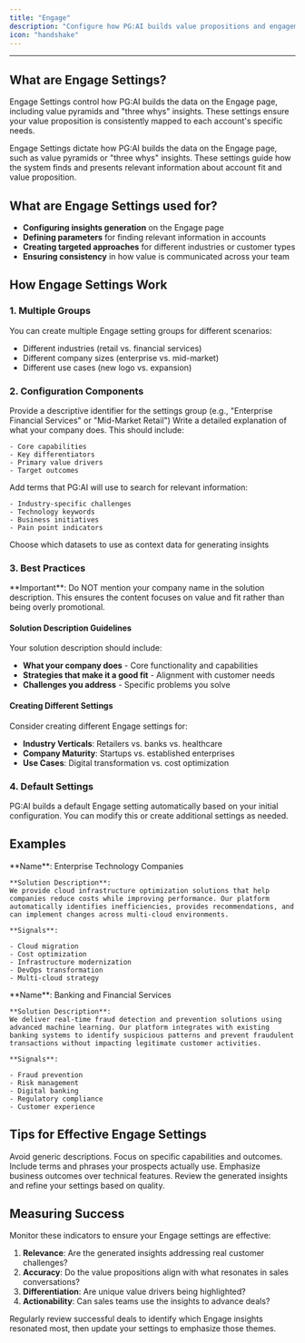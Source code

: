 ```yaml
---
title: "Engage"
description: "Configure how PG:AI builds value propositions and engagement insights for your accounts"
icon: "handshake"
---
```


---

## What are Engage Settings?

Engage Settings control how PG:AI builds the data on the Engage page, including value pyramids and "three whys" insights. These settings ensure your value proposition is consistently mapped to each account's specific needs.

Engage Settings dictate how PG:AI builds the data on the Engage page, such as value pyramids or "three whys" insights. These settings guide how the system finds and presents relevant information about account fit and value proposition.

## What are Engage Settings used for?

- **Configuring insights generation** on the Engage page
- **Defining parameters** for finding relevant information in accounts
- **Creating targeted approaches** for different industries or customer types
- **Ensuring consistency** in how value is communicated across your team

## How Engage Settings Work

### 1. Multiple Groups

You can create multiple Engage setting groups for different scenarios:

- Different industries (retail vs. financial services)
- Different company sizes (enterprise vs. mid-market)
- Different use cases (new logo vs. expansion)

### 2. Configuration Components

<Steps>
  <Step title="Name Your Settings">
    Provide a descriptive identifier for the settings group (e.g., "Enterprise Financial Services" or "Mid-Market Retail")
  </Step>
  <Step title="Solution Description">
    Write a detailed explanation of what your company does. This should include:

    - Core capabilities
    - Key differentiators
    - Primary value drivers
    - Target outcomes
  </Step>
  <Step title="Define Signals">
    Add terms that PG:AI will use to search for relevant information:

    - Industry-specific challenges
    - Technology keywords
    - Business initiatives
    - Pain point indicators
  </Step>
  <Step title="Select Datasets">
    Choose which datasets to use as context data for generating insights
  </Step>
</Steps>

### 3. Best Practices

<Warning>
  **Important**: Do NOT mention your company name in the solution description. This ensures the content focuses on value and fit rather than being overly promotional.
</Warning>

#### Solution Description Guidelines

Your solution description should include:

- **What your company does** - Core functionality and capabilities
- **Strategies that make it a good fit** - Alignment with customer needs
- **Challenges you address** - Specific problems you solve

#### Creating Different Settings

Consider creating different Engage settings for:

- **Industry Verticals**: Retailers vs. banks vs. healthcare
- **Company Maturity**: Startups vs. established enterprises
- **Use Cases**: Digital transformation vs. cost optimization

### 4. Default Settings

<Note>
  PG:AI builds a default Engage setting automatically based on your initial configuration. You can modify this or create additional settings as needed.
</Note>

## Examples

<Tabs>
  <Tab title="Enterprise Technology">
    **Name**: Enterprise Technology Companies

    **Solution Description**:
    We provide cloud infrastructure optimization solutions that help companies reduce costs while improving performance. Our platform automatically identifies inefficiencies, provides recommendations, and can implement changes across multi-cloud environments.

    **Signals**:

    - Cloud migration
    - Cost optimization
    - Infrastructure modernization
    - DevOps transformation
    - Multi-cloud strategy
  </Tab>
  <Tab title="Financial Services">
    **Name**: Banking and Financial Services

    **Solution Description**:
    We deliver real-time fraud detection and prevention solutions using advanced machine learning. Our platform integrates with existing banking systems to identify suspicious patterns and prevent fraudulent transactions without impacting legitimate customer activities.

    **Signals**:

    - Fraud prevention
    - Risk management
    - Digital banking
    - Regulatory compliance
    - Customer experience
  </Tab>
</Tabs>

## Tips for Effective Engage Settings

<CardGroup cols={2}>
  <Card title="Be Specific" icon="bullseye">
    Avoid generic descriptions. Focus on specific capabilities and outcomes.
  </Card>
  <Card title="Use Customer Language" icon="comments">
    Include terms and phrases your prospects actually use.
  </Card>
  <Card title="Focus on Value" icon="gem">
    Emphasize business outcomes over technical features.
  </Card>
  <Card title="Test and Iterate" icon="flask">
    Review the generated insights and refine your settings based on quality.
  </Card>
</CardGroup>

## Measuring Success

Monitor these indicators to ensure your Engage settings are effective:

1. **Relevance**: Are the generated insights addressing real customer challenges?
2. **Accuracy**: Do the value propositions align with what resonates in sales conversations?
3. **Differentiation**: Are unique value drivers being highlighted?
4. **Actionability**: Can sales teams use the insights to advance deals?

<Tip>
  Regularly review successful deals to identify which Engage insights resonated most, then update your settings to emphasize those themes.
</Tip>